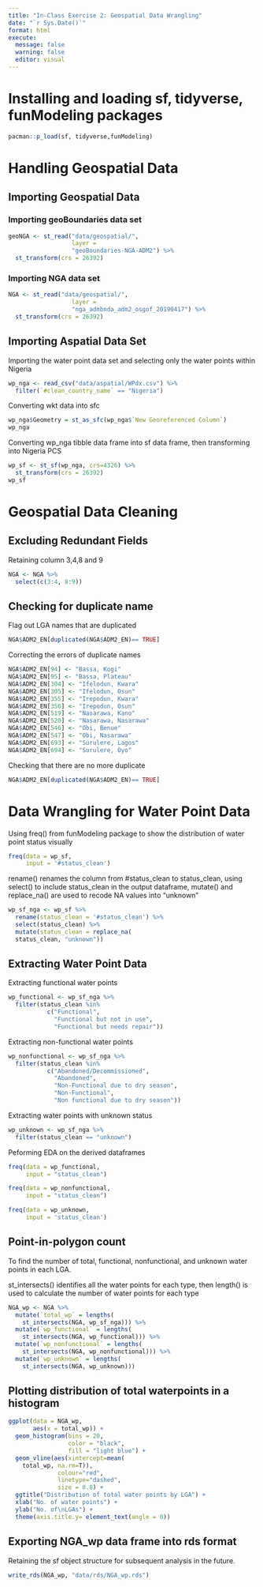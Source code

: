 ```yaml
---
title: "In-Class Exercise 2: Geospatial Data Wrangling"
date: "`r Sys.Date()`"
format: html
execute: 
  message: false
  warning: false
  editor: visual
---
```


# Installing and loading sf, tidyverse, funModeling packages

```r
pacman::p_load(sf, tidyverse,funModeling)
```

# Handling Geospatial Data

## Importing Geospatial Data

### Importing geoBoundaries data set

```r
geoNGA <- st_read("data/geospatial/",
                  layer = 
                  "geoBoundaries-NGA-ADM2") %>%
  st_transform(crs = 26392)
```

### Importing NGA data set

```r
NGA <- st_read("data/geospatial/",
                  layer = 
                  "nga_admbnda_adm2_osgof_20190417") %>%
  st_transform(crs = 26392)
```

## Importing Aspatial Data Set

Importing the water point data set and selecting only the water points within Nigeria

```r
wp_nga <- read_csv("data/aspatial/WPdx.csv") %>%
  filter(`#clean_country_name` == "Nigeria")
```

Converting wkt data into sfc

```r
wp_nga$Geometry = st_as_sfc(wp_nga$`New Georeferenced Column`)
wp_nga
```

Converting wp_nga tibble data frame into sf data frame, then transforming into Nigeria PCS

```r
wp_sf <- st_sf(wp_nga, crs=4326) %>%
  st_transform(crs = 26392)
wp_sf
```

# Geospatial Data Cleaning

## Excluding Redundant Fields

Retaining column 3,4,8 and 9

```r
NGA <- NGA %>%
  select(c(3:4, 8:9))
```

## Checking for duplicate name

Flag out LGA names that are duplicated

```r
NGA$ADM2_EN[duplicated(NGA$ADM2_EN)== TRUE]
```

Correcting the errors of duplicate names

```r
NGA$ADM2_EN[94] <- "Bassa, Kogi"
NGA$ADM2_EN[95] <- "Bassa, Plateau"
NGA$ADM2_EN[304] <- "Ifelodun, Kwara"
NGA$ADM2_EN[305] <- "Ifelodun, Osun"
NGA$ADM2_EN[355] <- "Irepodun, Kwara"
NGA$ADM2_EN[356] <- "Irepodun, Osun"
NGA$ADM2_EN[519] <- "Nasarawa, Kano"
NGA$ADM2_EN[520] <- "Nasarawa, Nasarawa"
NGA$ADM2_EN[546] <- "Obi, Benue"
NGA$ADM2_EN[547] <- "Obi, Nasarawa"
NGA$ADM2_EN[693] <- "Surulere, Lagos"
NGA$ADM2_EN[694] <- "Surulere, Oyo"
```

Checking that there are no more duplicate

```r
NGA$ADM2_EN[duplicated(NGA$ADM2_EN)== TRUE]
```

# Data Wrangling for Water Point Data

Using freq() from funModeling package to show the distribution of water point status visually

```r
freq(data = wp_sf,
     input = '#status_clean')
```
rename() renames the column from #status_clean to status_clean, using select() to include status_clean in the output dataframe, mutate() and replace_na() are used to recode NA values into "unknown"

```r
wp_sf_nga <- wp_sf %>%
  rename(status_clean = '#status_clean') %>%
  select(status_clean) %>%
  mutate(status_clean = replace_na(
  status_clean, "unknown"))
```

## Extracting Water Point Data

Extracting functional water points

```r
wp_functional <- wp_sf_nga %>%
  filter(status_clean %in%
           c("Functional",
             "Functional but not in use",
             "Functional but needs repair"))
```

Extracting non-functional water points

```r
wp_nonfunctional <- wp_sf_nga %>%
  filter(status_clean %in%
           c("Abandoned/Decommissioned",
             "Abandoned",
             "Non-Functional due to dry season",
             "Non-Functional",
             "Non functional due to dry season"))
```

Extracting water points with unknown status

```r
wp_unknown <- wp_sf_nga %>%
  filter(status_clean == "unknown")
```

Peforming EDA on the derived dataframes

```r
freq(data = wp_functional,
     input = "status_clean")
```
```r
freq(data = wp_nonfunctional,
     input = "status_clean")
```
```r
freq(data = wp_unknown,
     input = 'status_clean')
```

## Point-in-polygon count

To find the number of total, functional, nonfunctional, and unknown water points in each LGA.

st_intersects() identifies all the water points for each type, then length() is used to calculate the number of water points for each type

```r
NGA_wp <- NGA %>%
  mutate(`total_wp` = lengths(
    st_intersects(NGA, wp_sf_nga))) %>%
  mutate(`wp_functional` = lengths(
    st_intersects(NGA, wp_functional))) %>%
  mutate(`wp_nonfunctional` = lengths(
    st_intersects(NGA, wp_nonfunctional))) %>%
  mutate(`wp_unknown` = lengths(
    st_intersects(NGA, wp_unknown)))
```

## Plotting distribution of total waterpoints in a histogram

```r
ggplot(data = NGA_wp,
       aes(x = total_wp)) +
  geom_histogram(bins = 20,
                 color = "black",
                 fill = "light blue") +
  geom_vline(aes(xintercept=mean(
    total_wp, na.rm=T)),
              colour="red",
              linetype="dashed",
              size = 0.8) +
  ggtitle("Distribution of total water points by LGA") + 
  xlab("No. of water points") +
  ylab("No. of\nLGAs") +
  theme(axis.title.y= element_text(angle = 0))
```

## Exporting NGA_wp data frame into rds format

Retaining the sf object structure for subsequent analysis in the future.

```r
write_rds(NGA_wp, "data/rds/NGA_wp.rds")
```
